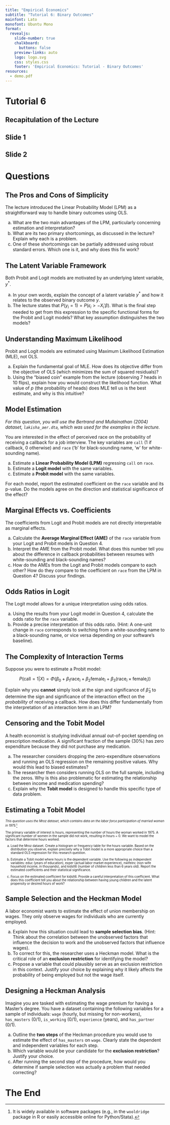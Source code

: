 ```yaml
---
title: "Empirical Economics"
subtitle: "Tutorial 6: Binary Outcomes"
mainfont: Lato
monofont: Ubuntu Mono
format:
  revealjs: 
    slide-number: true
    chalkboard: 
      buttons: false
    preview-links: auto
    logo: logo.svg
    css: styles.css
    footer: 'Empirical Economics: Tutorial - Binary Outcomes'
resources:
  - demo.pdf
---
```


# Tutorial 6

## Recapitulation of the Lecture

## Slide 1

## Slide 2

# Questions


## The Pros and Cons of Simplicity

The lecture introduced the Linear Probability Model (LPM) as a straightforward way to handle binary outcomes using OLS.

a) What are the two main advantages of the LPM, particularly concerning estimation and interpretation?
b) What are its two primary shortcomings, as discussed in the lecture? Explain why each is a problem.
c) One of these shortcomings can be partially addressed using robust standard errors. Which one is it, and why does this fix work?

## The Latent Variable Framework

Both Probit and Logit models are motivated by an underlying latent variable, $y^*$.

a) In your own words, explain the concept of a latent variable $y^*$ and how it relates to the observed binary outcome $y$.
b) The lecture states that $P(y_i=1) = P(\epsilon_i > -X_i'\beta)$. What is the final step needed to get from this expression to the specific functional forms for the Probit and Logit models? What key assumption distinguishes the two models?

## Understanding Maximum Likelihood

Probit and Logit models are estimated using Maximum Likelihood Estimation (MLE), not OLS.

a) Explain the fundamental goal of MLE. How does its objective differ from the objective of OLS (which minimizes the sum of squared residuals)?
b) Using the "biased coin" example from the lecture (observing 7 heads in 10 flips), explain how you would construct the likelihood function. What value of *p* (the probability of heads) does MLE tell us is the best estimate, and why is this intuitive?

## Model Estimation

*For this question, you will use the Bertrand and Mullainathan (2004) dataset, `lakisha_aer.dta`, which was used for the examples in the lecture.*

You are interested in the effect of perceived race on the probability of receiving a callback for a job interview. The key variables are `call` (1 if callback, 0 otherwise) and `race` ('b' for black-sounding name, 'w' for white-sounding name).

a) Estimate a **Linear Probability Model (LPM)** regressing `call` on `race`.
b) Estimate a **Logit model** with the same variables.
c) Estimate a **Probit model** with the same variables.

For each model, report the estimated coefficient on the `race` variable and its p-value. Do the models agree on the direction and statistical significance of the effect?

## Marginal Effects vs. Coefficients

The coefficients from Logit and Probit models are not directly interpretable as marginal effects.

a) Calculate the **Average Marginal Effect (AME)** of the `race` variable from your Logit and Probit models in Question 4.
b) Interpret the AME from the Probit model. What does this number tell you about the difference in callback probabilities between resumes with white-sounding and black-sounding names?
c) How do the AMEs from the Logit and Probit models compare to each other? How do they compare to the coefficient on `race` from the LPM in Question 4? Discuss your findings.

## Odds Ratios in Logit

The Logit model allows for a unique interpretation using odds ratios.

a) Using the results from your Logit model in Question 4, calculate the odds ratio for the `race` variable.
b) Provide a precise interpretation of this odds ratio. (Hint: A one-unit change in `race` corresponds to switching from a white-sounding name to a black-sounding name, or vice versa depending on your software's baseline).

## The Complexity of Interaction Terms

Suppose you were to estimate a Probit model:

  $$
    P(\text{call}=1 | X) = \Phi(\beta_0 + \beta_1 \text{race}_i + \beta_2 \text{female}_i + \beta_3 (\text{race}_i \times \text{female}_i))
  $$

Explain why you **cannot** simply look at the sign and significance of $\hat{\beta}_3$ to determine the sign and significance of the interaction effect on the *probability* of receiving a callback. How does this differ fundamentally from the interpretation of an interaction term in an LPM?

## Censoring and the Tobit Model

A health economist is studying individual annual out-of-pocket spending on prescription medication. A significant fraction of the sample (30%) has zero expenditure because they did not purchase any medication.

a) The researcher considers dropping the zero-expenditure observations and running an OLS regression on the remaining positive values. Why would this lead to biased estimates?
b) The researcher then considers running OLS on the full sample, including the zeros. Why is this also problematic for estimating the relationship between income and medication spending?
c) Explain why the **Tobit model** is designed to handle this specific type of data problem.

## Estimating a Tobit Model

:::{style="font-size: 0.7em;"}

*This question uses the Mroz dataset, which contains data on the labor force participation of married women in 1975.*^[It is widely available in software packages (e.g., in the `wooldridge` package in R or easily accessible online for Python/Stata).]

The primary variable of interest is hours, representing the number of hours the woman worked in 1975. A significant number of women in the sample did not work, resulting in hours = 0. We want to model the factors that determine hours worked.

a) Load the Mroz dataset. Create a histogram or frequency table for the hours variable. Based on the distribution you observe, explain precisely why a Tobit model is a more appropriate choice than a standard OLS regression for this research question.

b) Estimate a Tobit model where hours is the dependent variable. Use the following as independent variables: educ (years of education), exper (actual labor market experience), nwifeinc (non-wife household income, in thousands), and kidslt6 (number of children less than 6 years old). Report the estimated coefficients and their statistical significance.

c) Focus on the estimated coefficient for kidslt6. Provide a careful interpretation of this coefficient. What does this coefficient tell you about the relationship between having young children and the latent propensity or desired hours of work?

:::

## Sample Selection and the Heckman Model

A labor economist wants to estimate the effect of union membership on wages. They only observe wages for individuals who are currently employed.

a) Explain how this situation could lead to **sample selection bias**. (Hint: Think about the correlation between the unobserved factors that influence the decision to work and the unobserved factors that influence wages).
b) To correct for this, the researcher uses a Heckman model. What is the critical role of an **exclusion restriction** for identifying the model?
c) Propose a variable that could plausibly serve as an exclusion restriction in this context. Justify your choice by explaining why it likely affects the probability of being employed but not the wage itself.

## Designing a Heckman Analysis

Imagine you are tasked with estimating the wage premium for having a Master's degree. You have a dataset containing the following variables for a sample of individuals: `wage` (hourly, but missing for non-workers), `has_masters` (0/1), `is_working` (0/1), `experience` (years), and `has_partner` (0/1).

a) Outline the **two steps** of the Heckman procedure you would use to estimate the effect of `has_masters` on `wage`. Clearly state the dependent and independent variables for each step.
b) Which variable would be your candidate for the **exclusion restriction**? Justify your choice.
c) After running the second step of the procedure, how would you determine if sample selection was actually a problem that needed correcting?

# The End